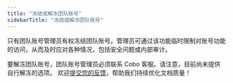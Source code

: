 ```yaml
---
title: "冻结或解冻团队账号"
sidebarTitle: "冻结或解冻团队账号"
---
```


只有团队账号管理员有权冻结团队账号。管理员可通过该功能临时限制对账号功能的访问，从而及时应对各种情况，包括安全问题或内部审计。

要解冻团队账号，团队账号管理员必须联系 Cobo 客服。请注意，目前尚未提供自行解冻的选项。
<Tip>欢迎[提交您的反馈](https://forms.zohopublic.com/cobo/form/DocumentFeedbackForm/formperma/QvLOhxJv1_JMsJ-1dleZ8Itb_7rzN-LtgvsDdxosoVI?referrername=manuals)，帮助我们持续优化文档质量！</Tip>